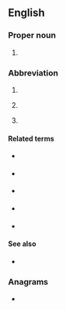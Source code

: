 {{also|ism|-ism|-ism-|ism.}}
==English==
{{wikipedia}}

===Proper noun===
{{en-proper noun}}

# {{initialism of|lang=en|w:Institute for Supply Management|Institute for Supply Management}}


===Abbreviation===
{{rfc-header|Abbreviation}}
{{en-abbr}}

# {{abbreviation of|w:Imperial Service Order|Imperial Service Medal|lang=en}}
# {{lb|en|astronomy}} {{abbreviation of|interstellar medium|lang=en}}
# {{lb|en|RF telecommunications}} {{initialism of|lang=en|[[industrial]] [[scientific]] [[medical]]}}

====Related terms====
{{sense|interstellar medium}}
* {{l|en|IPM}} {{qualifier|[[interplanetary medium]]}}
* {{l|en|IGM}} {{qualifier|[[intergalactic medium]]}}
* {{l|en|ICM}} {{qualifier|[[intracluster medium]]}}
* {{l|en|EGM}} {{qualifier|[[extragalactic medium]]}}
* {{l|en|ECM}} {{qualifier|[[extra-cluster medium]]}}

====See also====
* {{sense|interstellar medium}} {{pedia|lang=en|interstellar medium}}

===Anagrams===
* {{anagrams|en|a=ims|IMS|IMs|MIS|MSI|SIM|Sim|mis-|sim}}